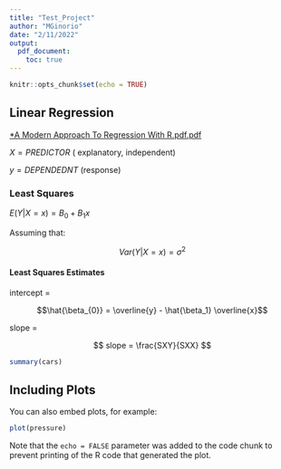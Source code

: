 ```yaml
---
title: "Test_Project"
author: "MGinorio"
date: "2/11/2022"
output: 
  pdf_document:
    toc: true
---
```


```r
knitr::opts_chunk$set(echo = TRUE)
```

## Linear Regression

[\*A Modern Approach To Regression With R.pdf.pdf](file:///C:/Users/maria/Downloads/A%20Modern%20Approach%20To%20Regression%20With%20R.pdf.pdf)

$X = PREDICTOR$ ( explanatory, independent)

$y=DEPENDEDNT$ (response)

### Least Squares

$E(Y|X=x)=B_0 +B_1x$

Assuming that:

$$Var(Y|X =x) = \sigma^2$$

#### Least Squares Estimates

intercept =

$$\hat{\beta_{0}} = \overline{y} - \hat{\beta_1} \overline{x}$$

slope =

$$
slope = \frac{SXY}{SXX}
$$

```r
summary(cars)
```

## Including Plots

You can also embed plots, for example:

```r
plot(pressure)
```

Note that the `echo = FALSE` parameter was added to the code chunk to prevent printing of the R code that generated the plot.
